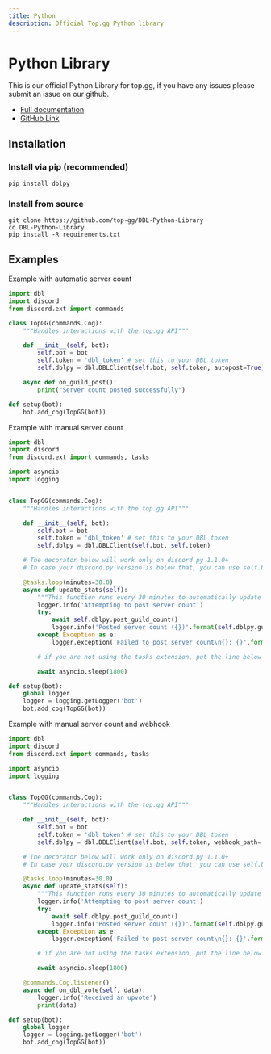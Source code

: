 ```yaml
---
title: Python
description: Official Top.gg Python library
---
```


# Python Library

This is our official Python Library for top.gg, if you have any issues please submit an issue on our github.

- [Full documentation](https://dblpy.rtfd.io/)
- [GitHub Link](https://github.com/top-gg/DBL-Python-Library)

## Installation

### Install via pip (recommended)

```
pip install dblpy
```
      
### Install from source

```      
git clone https://github.com/top-gg/DBL-Python-Library
cd DBL-Python-Library
pip install -R requirements.txt
```

## Examples

Example with automatic server count
     
```py
import dbl
import discord
from discord.ext import commands

class TopGG(commands.Cog):
    """Handles interactions with the top.gg API"""

    def __init__(self, bot):
        self.bot = bot
        self.token = 'dbl_token' # set this to your DBL token
        self.dblpy = dbl.DBLClient(self.bot, self.token, autopost=True) # Autopost will post your guild count every 30 minutes

    async def on_guild_post():
        print("Server count posted successfully")

def setup(bot):
    bot.add_cog(TopGG(bot))
```

Example with manual server count
```py
import dbl
import discord
from discord.ext import commands, tasks

import asyncio
import logging


class TopGG(commands.Cog):
    """Handles interactions with the top.gg API"""

    def __init__(self, bot):
        self.bot = bot
        self.token = 'dbl_token' # set this to your DBL token
        self.dblpy = dbl.DBLClient(self.bot, self.token)

    # The decorator below will work only on discord.py 1.1.0+
    # In case your discord.py version is below that, you can use self.bot.loop.create_task(self.update_stats())

    @tasks.loop(minutes=30.0)
    async def update_stats(self):
        """This function runs every 30 minutes to automatically update your server count"""
        logger.info('Attempting to post server count')
        try:
            await self.dblpy.post_guild_count()
            logger.info('Posted server count ({})'.format(self.dblpy.guild_count()))
        except Exception as e:
            logger.exception('Failed to post server count\n{}: {}'.format(type(e).__name__, e))

        # if you are not using the tasks extension, put the line below

        await asyncio.sleep(1800)

def setup(bot):
    global logger
    logger = logging.getLogger('bot')
    bot.add_cog(TopGG(bot))
```

Example with manual server count and webhook
```py
import dbl
import discord
from discord.ext import commands, tasks

import asyncio
import logging


class TopGG(commands.Cog):
    """Handles interactions with the top.gg API"""

    def __init__(self, bot):
        self.bot = bot
        self.token = 'dbl_token' # set this to your DBL token
        self.dblpy = dbl.DBLClient(self.bot, self.token, webhook_path='/dblwebhook', webhook_auth='password', webhook_port=5000)

    # The decorator below will work only on discord.py 1.1.0+
    # In case your discord.py version is below that, you can use self.bot.loop.create_task(self.update_stats())

    @tasks.loop(minutes=30.0)
    async def update_stats(self):
        """This function runs every 30 minutes to automatically update your server count"""
        logger.info('Attempting to post server count')
        try:
            await self.dblpy.post_guild_count()
            logger.info('Posted server count ({})'.format(self.dblpy.guild_count()))
        except Exception as e:
            logger.exception('Failed to post server count\n{}: {}'.format(type(e).__name__, e))

        # if you are not using the tasks extension, put the line below

        await asyncio.sleep(1800)

    @commands.Cog.listener()
    async def on_dbl_vote(self, data):
        logger.info('Received an upvote')
        print(data)

def setup(bot):
    global logger
    logger = logging.getLogger('bot')
    bot.add_cog(TopGG(bot))
```
